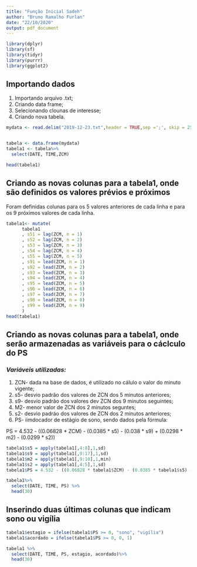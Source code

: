```yaml
---
title: "Função Inicial Sadeh"
author: "Bruno Ramalho Furlan"
date: "22/10/2020"
output: pdf_document
---
```

```r
library(dplyr)
library(sf)
library(tidyr)
library(purrr)
library(ggplot2)
```

## Importando dados 


1. Importando arquivo .txt;
2. Criando data frame;
3. Selecionando clounas de interesse;
4. Criando nova tabela.




```r
mydata <- read.delim("2019-12-23.txt",header = TRUE,sep =';', skip = 25 )


tabela <- data.frame(mydata)
tabela1 <- tabela%>%
  select(DATE, TIME,ZCM)

head(tabela1)

```

## Criando as novas colunas para a tabela1, onde são definidos os valores prévios e próximos

Foram definidas colunas para os 5 valores anteriores de cada linha e para os 9 próximos valores de cada linha.


```r
tabela1<- mutate(
      tabela1 
      , s51 = lag(ZCM, n = 1)
      , s52 = lag(ZCM, n = 2)
      , s53 = lag(ZCM, n = 3)
      , s54 = lag(ZCM, n = 4)
      , s55 = lag(ZCM, n = 5)
      , s91 = lead(ZCM, n = 1)
      , s92 = lead(ZCM, n = 2)
      , s93 = lead(ZCM, n = 3)
      , s94 = lead(ZCM, n = 4)
      , s95 = lead(ZCM, n = 5)
      , s96 = lead(ZCM, n = 6)
      , s97 = lead(ZCM, n = 7)
      , s98 = lead(ZCM, n = 8)
      , s99 = lead(ZCM, n = 9)
      )
head(tabela1)
```

## Criando as novas colunas para a tabela1, onde serão armazenadas as variáveis para o cáclculo do PS

### ___Variáveis utilizadas:___

1. ZCN- dada na base de dados, é utilizado no cálulo o valor do minuto vigente;
2. s5- desvio padrão dos valores de ZCN dos 5 minutos anteriores;
3. s9- desvio padrão dos valores dev ZCN dos 9 minutos seguintes;
4. M2- menor valor de ZCN dos 2 minutos seguntes;
5. s2- desvio padráo dos valores de ZCN dos 2 minutos anteriores;
6. PS- iimdocador de estágio de sono, sendo dados pela fórmula:


PS = 4.532 - ((0.06828 * ZCM) - (0.0385 * s5) - (0.038 * s9) + (0.0298 * m2) - (0.0299 * s2))



```r
tabela1$s5 = apply(tabela1[,4:8],1,sd)
tabela1$s9 = apply(tabela1[,9:17],1,sd)
tabela1$m2 = apply(tabela1[,9:10],1,min)
tabela1$s2 = apply(tabela1[,4:5],1,sd)
tabela1$PS = 4.532 - ((0.06828 * tabela1$ZCM) - (0.0385 * tabela1$s5) - (0.038 * tabela1$s9) + (0.0298 * tabela1$m2) - (0.0299 * tabela1$s2))

tabela1%>%
  select(DATE, TIME, PS) %>%
  head(30)

```
## Inserindo duas últimas colunas que indicam sono ou vigília 



```r
tabela1$estagio = ifelse(tabela1$PS >= 0, "sono", "vigília")
tabela1$acordado = ifelse(tabela1$PS >= 0, 0, 1)

tabela1 %>%
  select(DATE, TIME, PS, estagio, acordado)%>%
  head(30)

```

